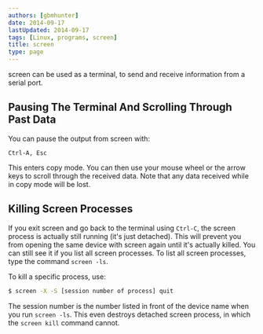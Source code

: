 ```yaml
---
authors: [gbmhunter]
date: 2014-09-17
lastUpdated: 2014-09-17
tags: [Linux, programs, screen]
title: screen
type: page
---
```


screen can be used as a terminal, to send and receive information from a serial port.

## Pausing The Terminal And Scrolling Through Past Data

You can pause the output from screen with:

```text
Ctrl-A, Esc 
```

This enters copy mode. You can then use your mouse wheel or the arrow keys to scroll through the received data. Note that any data received while in copy mode will be lost.

## Killing Screen Processes

If you exit screen and go back to the terminal using `Ctrl-C`, the screen process is actually still running (it's just detached). This will prevent you from opening the same device with screen again until it's actually killed. You can still see it if you list all screen processes. To list all screen processes, type the command `screen -ls`.

To kill a specific process, use:

```sh
$ screen -X -S [session number of process] quit
```

The session number is the number listed in front of the device name when you run `screen -ls`. This even destroys detached screen process, in which the `screen kill` command cannot.
